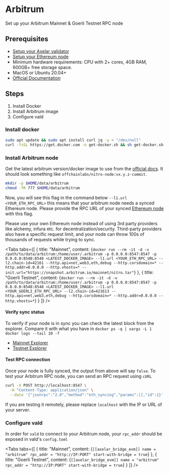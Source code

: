 # Arbitrum


Set up your Arbitrum Mainnet & Goerli Testnet RPC node

## Prerequisites

- [Setup your Axelar validator](/validator/setup)
- [Setup your Ethereum node](ethereum/)
- Minimum hardware requirements: CPU with 2+ cores, 4GB RAM, 600GB+ free storage space.
- MacOS or Ubuntu 20.04+
- [Official Documentation](https://developer.offchainlabs.com/node-running/running-a-node)

## Steps
1. Install Docker
2. Install Arbitrum image
3. Configure vald

### Install docker

```bash
sudo apt update && sudo apt install curl jq -y < "/dev/null"
curl -fsSL https://get.docker.com -o get-docker.sh && sh get-docker.sh
```

### Install Arbitrum node

Get the latest arbitrum version/docker image to use from the [official docs](https://developer.offchainlabs.com/node-running/running-a-node). It should look something like `offchainlabs/nitro-node:vx.y.z-commit`.

```bash
mkdir -p $HOME/data/arbitrum
chmod -fR 777 $HOME/data/arbitrum
```

Now, you will see this flag in the command below `--l1.url <YOUR_ETH_RPC_URL>` this means that your arbitrum node needs a synced Ethereum node.
Please provide the RPC URL of your synced [Ethereum node](ethereum/) with this flag.

<Callout type="error" emoji="⚠️">
  Please use your own Ethereum node instead of using 3rd party providers like alchemy, infura etc. for decentralization/security. Third-party providers also have a specific request limit, and your node can throw 100s of thousands of requests while trying to sync.
</Callout>

<Tabs tabs={[
{
title: "Mainnet",
content: <CodeBlock language="bash">
{`docker run --rm -it -d -v /path/to/data/arbitrum:/home/user/.arbitrum -p 0.0.0.0:8547:8547 -p 0.0.0.0:8548:8548 <LATEST_DOCKER_IMAGE> --l1.url <YOUR_ETH_RPC_URL> --l2.chain-id=42161 --http.api=net,web3,eth,debug --http.corsdomain=* --http.addr=0.0.0.0 --http.vhosts=* --init.url="https://snapshot.arbitrum.io/mainnet/nitro.tar"`}
</CodeBlock>
},
{
title: "Goerli Testnet",
content: <CodeBlock language="bash">
{`docker run --rm -it -d -v /path/to/data/arbitrum:/home/user/.arbitrum -p 0.0.0.0:8547:8547 -p 0.0.0.0:8548:8548 <LATEST_DOCKER_IMAGE> --l1.url <YOUR_GOERLI_ETH_RPC_URL> --l2.chain-id=421613 --http.api=net,web3,eth,debug --http.corsdomain=* --http.addr=0.0.0.0 --http.vhosts=*`}
</CodeBlock>
}
]} />

#### Verify sync status

To verify if your node is in sync you can check the latest block from the explorer.
Compare it with what you have in `docker ps -q | xargs -L 1 docker logs --tail 10 -f`

- [Mainnet Explorer](https://arbiscan.io)
- [Testnet Explorer](https://goerli.arbiscan.io)

#### Test RPC connection

Once your node is fully synced, the output from above will say `false`. To test your Arbitrum RPC node, you can send an RPC request using `cURL`

```bash
curl -X POST http://localhost:8547 \
  -H "Content-Type: application/json" \
  --data '{"jsonrpc":"2.0","method":"eth_syncing","params":[],"id":1}'
```

If you are testing it remotely, please replace `localhost` with the IP or URL of your server.

### Configure vald

In order for `vald` to connect to your Arbitrum node, your `rpc_addr` should be exposed in
vald's `config.toml`

<Tabs tabs={[
{
title: "Mainnet",
content: <CodeBlock language="bash">
{`[[axelar_bridge_evm]]
name = "arbitrum"
rpc_addr = "http://IP:PORT"
start-with-bridge = true`}
</CodeBlock>
},
{
title: "Goerli Testnet",
content: <CodeBlock language="bash">
{`[[axelar_bridge_evm]]
name = "arbitrum"
rpc_addr = "http://IP:PORT"
start-with-bridge = true`}
</CodeBlock>
}
]} />
